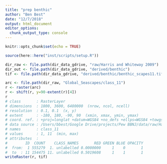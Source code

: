 ```yaml
---
title: "prep benthic"
author: "Ben Best"
date: "12/7/2018"
output: html_document
editor_options: 
  chunk_output_type: console
---
```


```r
knitr::opts_chunk$set(echo = TRUE)
```

```r
source(here::here("inst/scripts/setup.R"))

dir_raw <- file.path(dir_data_gdrive, "raw/Harris and Whiteway 2009")
dir_out <- file.path(dir_data_gdrive, "derived/benthic")
tif <- file.path(dir_data_gdrive, "derived/benthic/benthic_scapes11.tif")
```


```r
arc <- file.path(dir_raw, "Global_Seascapes/class_11")
r <- raster(arc)
r <- shift(r, y=90-extent(r)[4])
r
# class       : RasterLayer 
# dimensions  : 1800, 3600, 6480000  (nrow, ncol, ncell)
# resolution  : 0.1, 0.1  (x, y)
# extent      : -180, 180, -90, 90  (xmin, xmax, ymin, ymax)
# coord. ref. : +proj=longlat +datum=WGS84 +no_defs +ellps=WGS84 +towgs84=0,0,0 
# data source : /Users/bbest/Google Drive/projects/Pew BBNJ/data/raw/Harris and Whiteway 2009/Global_Seascapes/class_11 
# names       : class_11 
# values      : 1, 11  (min, max)
# attributes  :
#        ID  COUNT    CLASS_NAMES       RED GREEN BLUE OPACITY
#  from:  1 555279  1. unlabelled 0.0000000     1    0       1
#  to  : 11 154475 11. unlabelled 0.5019608     1    1       1
writeRaster(r, tif)
```

